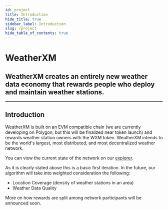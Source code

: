 ```yaml
---
id: project
title: Introduction
hide_title: true
sidebar_label: Introduction
slug: /project
hide_table_of_contents: true
---
```



<div class="row">
  <div class="col col--8">
    <div>
      <h1>WeatherXM</h1>
      <h2 className="subtitle">
        WeatherXM creates an entirely new weather data economy that rewards
        people who deploy and maintain weather stations.
      </h2>
    </div>
  </div>
</div>

<hr />

## Introduction

WeatherXM is built on an EVM compatible chain (we are currently developing on Polygon, but this will be finalized near token launch) and rewards weather station owners with the WXM token. WeatherXM intends to be the world's largest, most distributed, and most decentralized weather network.

You can view the current state of the network on our [explorer](https://explorer.weatherxm.com).

As it is clearly stated above this is a basic first iteration. In the future, our algorithm will take into weighted consideration the following:

- Location Coverage (density of weather stations in an area)
- Weather Data Quality

More on how rewards are split among network participants will be announced soon.
